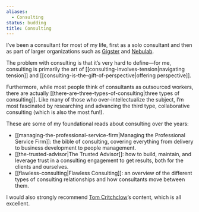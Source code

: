 ```yaml
---
aliases:
  - Consulting
status: budding
title: Consulting
---
```

I’ve been a consultant for most of my life, first as a solo consultant and then as part of larger organizations such as [Gigster](https://gigster.com) and [Nebulab](https://nebulab.com).

The problem with consulting is that it’s very hard to define—for me, consulting is primarily the art of [[consulting-involves-tension|navigating tension]] and [[consulting-is-the-gift-of-perspective|offering perspective]].

Furthermore, while most people think of consultants as outsourced workers, there are actually [[there-are-three-types-of-consulting|three types of consulting]]. Like many of those who over-intellectualize the subject, I’m most fascinated by researching and advancing the third type, collaborative consulting (which is also the most fun!).

These are some of my foundational reads about consulting over the years:

- [[managing-the-professional-service-firm|Managing the Professional Service Firm]]: the bible of consulting, covering everything from delivery to business development to people management.
- [[the-trusted-advisor|The Trusted Advisor]]: how to build, maintain, and leverage trust in a consulting engagement to get results, both for the clients and ourselves.
- [[flawless-consulting|Flawless Consulting]]: an overview of the different types of consulting relationships and how consultants move between them.

I would also strongly recommend [Tom Critchclow](https://tomcritchlow.com/)’s content, which is all excellent.
